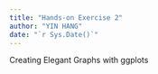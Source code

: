 ```yaml
---
title: "Hands-on Exercise 2"
author: "YIN HANG"
date: "`r Sys.Date()`"
---
```


Creating Elegant Graphs with ggplots
